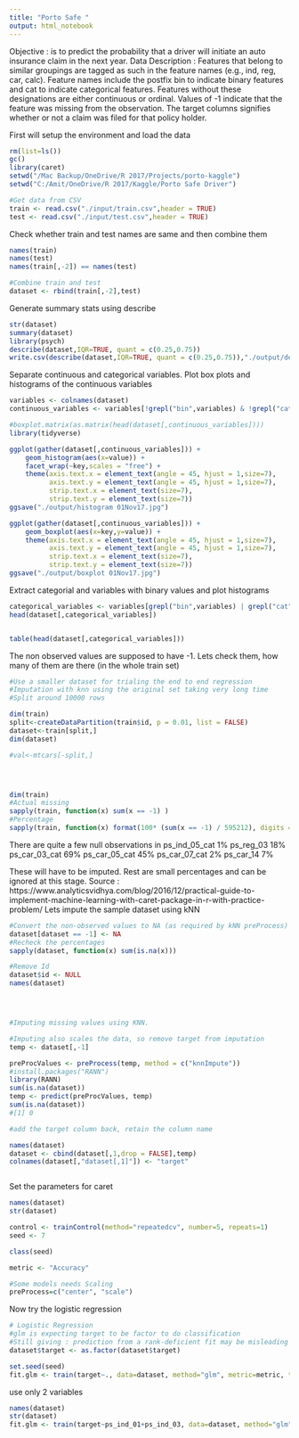 ```yaml
---
title: "Porto Safe "
output: html_notebook
---
```

Objective : is to predict the probability that a driver will initiate an auto insurance claim in the next year.
Data Description : Features that belong to similar groupings are tagged as such in the feature names (e.g., ind, reg, car, calc). 
Feature names include the postfix bin to indicate binary features and cat to indicate categorical features. Features without these designations are either continuous or ordinal.
Values of -1 indicate that the feature was missing from the observation. The target columns signifies whether or not a claim was filed for that policy holder.

First will setup the environment and load the data
```r
rm(list=ls())
gc()
library(caret)
setwd("/Mac Backup/OneDrive/R 2017/Projects/porto-kaggle")
setwd("C:/Amit/OneDrive/R 2017/Kaggle/Porto Safe Driver")

#Get data from CSV
train <- read.csv("./input/train.csv",header = TRUE)
test <- read.csv("./input/test.csv",header = TRUE)

```

Check whether train and test names are same and then combine them
```r
names(train)
names(test)
names(train[,-2]) == names(test)

#Combine train and test
dataset <- rbind(train[,-2],test)

```

Generate summary stats using describe

```r
str(dataset)
summary(dataset)
library(psych)
describe(dataset,IQR=TRUE, quant = c(0.25,0.75))
write.csv(describe(dataset,IQR=TRUE, quant = c(0.25,0.75)),"./output/describe.csv")

```

Separate continuous and categorical variables. Plot box plots and histograms of the continuous variables
```r
variables <- colnames(dataset)
continuous_variables <- variables[!grepl("bin",variables) & !grepl("cat",variables)][2:27]

#boxplot.matrix(as.matrix(head(dataset[,continuous_variables])))
library(tidyverse)

ggplot(gather(dataset[,continuous_variables])) +
    geom_histogram(aes(x=value)) +
    facet_wrap(~key,scales = "free") +
    theme(axis.text.x = element_text(angle = 45, hjust = 1,size=7),
          axis.text.y = element_text(angle = 45, hjust = 1,size=7),
          strip.text.x = element_text(size=7),
          strip.text.y = element_text(size=7))
ggsave("./output/histogram 01Nov17.jpg")

ggplot(gather(dataset[,continuous_variables])) +
    geom_boxplot(aes(x=key,y=value)) +
    theme(axis.text.x = element_text(angle = 45, hjust = 1,size=7),
          axis.text.y = element_text(angle = 45, hjust = 1,size=7),
          strip.text.x = element_text(size=7),
          strip.text.y = element_text(size=7))
ggsave("./output/boxplot 01Nov17.jpg")

```

Extract categorial and variables with binary values and plot histograms

```r

categorical_variables <- variables[grepl("bin",variables) | grepl("cat",variables)]
head(dataset[,categorical_variables])


table(head(dataset[,categorical_variables]))


```



The non observed values are supposed to have -1. Lets check them, how many of them are there (in the whole train set)

```r


#Use a smaller dataset for trialing the end to end regression
#Imputation with knn using the original set taking very long time
#Split around 10000 rows

dim(train)
split<-createDataPartition(train$id, p = 0.01, list = FALSE)
dataset<-train[split,]
dim(dataset)

#val<-mtcars[-split,]




dim(train)
#Actual missing
sapply(train, function(x) sum(x == -1) )
#Percentage
sapply(train, function(x) format(100* (sum(x == -1) / 595212), digits = 3))

```

There are quite a few null observations in 
ps_ind_05_cat 1%
ps_reg_03 18%
ps_car_03_cat 69%
ps_car_05_cat 45%
ps_car_07_cat 2%
ps_car_14 7%

These will have to be imputed. Rest are small percentages and can be ignored at this stage.
Source : https://www.analyticsvidhya.com/blog/2016/12/practical-guide-to-implement-machine-learning-with-caret-package-in-r-with-practice-problem/
Lets impute the sample dataset using kNN

```r

#Convert the non-observed values to NA (as required by kNN preProcess)
dataset[dataset == -1] <- NA
#Recheck the percentages
sapply(dataset, function(x) sum(is.na(x)))

#Remove Id
dataset$id <- NULL
names(dataset)




#Imputing missing values using KNN.

#Imputing also scales the data, so remove target from imputation
temp <- dataset[,-1]

preProcValues <- preProcess(temp, method = c("knnImpute"))
#install.packages("RANN")
library(RANN)
sum(is.na(dataset))
temp <- predict(preProcValues, temp)
sum(is.na(dataset))
#[1] 0

#add the target column back, retain the column name

names(dataset)
dataset <- cbind(dataset[,1,drop = FALSE],temp)
colnames(dataset[,"dataset[,1]"]) <- "target"



```

Set the parameters for caret

```r
names(dataset)
str(dataset)

control <- trainControl(method="repeatedcv", number=5, repeats=1)
seed <- 7

class(seed)

metric <- "Accuracy"

#Some models needs Scaling
preProcess=c("center", "scale")

```

Now try the logistic regression 

```r
# Logistic Regression
#glm is expecting target to be factor to do classification
#Still giving : prediction from a rank-deficient fit may be misleading
dataset$target <- as.factor(dataset$target)

set.seed(seed)
fit.glm <- train(target~., data=dataset, method="glm", metric=metric, trControl=control)
```

use only 2 variables
```r

names(dataset)
str(dataset)
fit.glm <- train(target~ps_ind_01+ps_ind_03, data=dataset, method="glm", metric=metric, trControl=control)

```








